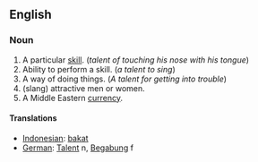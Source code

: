 ==English==
===Noun===

# A particular [[skill]]. (''talent of touching his nose with his tongue'')
# Ability to perform a skill. (''a talent to sing'')
# A way of doing things. (''A talent for getting into trouble'')
# (slang) attractive men or women.
# A Middle Eastern [[currency]].

==== Translations ====
*[[Indonesian]]: [[bakat]]
*[[German]]: [[Talent]] n, [[Begabung]] f